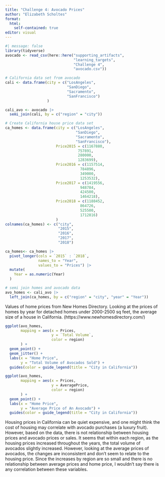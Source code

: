 ```yaml
---
title: "Challenge 4: Avocado Prices"
author: "Elizabeth Scholtes"
format:
  html:
    self-contained: true
editor: visual
---
```


```r
#| message: false
library(tidyverse)
avocado <- read_csv(here::here("supporting_artifacts",
                               "learning_targets",
                               "Challenge 4",
                               "avocado.csv"))
```

```r
# California data set from avocado
cali <- data.frame(city = c("LosAngeles",
                            "SanDiego",
                            "Sacramento",
                            "SanFrancisco")
                   )

cali_avo <- avocado |>
  semi_join(cali, by = c("region" = "city"))
```

```r
# Create California house price data set
ca_homes <- data.frame(city = c("LosAngeles",
                                "SanDiego",
                                "Sacramento",
                                "SanFrancisco"),
                       Price2015 = c(1167880,
                                 757891,
                                 280000,
                                 1283699),
                       Price2016 = c(1157514,
                                  784896,
                                  349000,
                                  1253532),
                       Price2017 = c(1419556,
                                  948784,
                                  424500,
                                  1464218),
                       Price2018 = c(1188452,
                                  864726,
                                  525500,
                                  1712816)
                       )
colnames(ca_homes) <- c("city",
                        "2015",
                        "2016",
                        "2017",
                        "2018")

ca_homes<- ca_homes |>
  pivot_longer(cols = `2015` : `2018`,
               names_to = "Year",
               values_to = "Prices") |>
  mutate(
    Year = as.numeric(Year)
  )

# semi join homes and avocado data
avo_homes <- cali_avo |>
  left_join(ca_homes, by = c("region" = "city", "year" = "Year"))
```

Values of home prices from New Homes Directory. Looking at the prices of homes by year for detached homes under 2000-2500 sq feet, the average size of a house in California. (https://www.newhomesdirectory.com/)

```r
ggplot(avo_homes,
       mapping = aes(x = Prices,
                     y = `Total Volume`,
                     color = region)
       ) +
  geom_point() +
  geom_jitter() +
  labs(x = "Home Price",
       y = "Total Volume of Avocados Sold") +
  guides(color = guide_legend(title = "City in California"))

ggplot(avo_homes,
       mapping = aes(x = Prices,
                     y = AveragePrice,
                     color = region)
       ) +
  geom_point() +
  labs(x = "Home Price",
       y = "Average Price of An Avocado") +
  guides(color = guide_legend(title = "City in California"))
```

Housing prices in California can be quiet expensive, and one might think the cost of housing may correlate with avocado purchases (a luxury fruit). However, based on the data, there is not relationship between housing prices and avocado prices or sales. It seems that within each region, as the housing prices increased throughout the years, the total volume of avocados slightly increased. However, looking at the average prices of avocados, the changes are inconsistent and don't seem to relate to the housing price. Since the increases by region are so small and there is no relationship between average prices and home price, I wouldn't say there is any correlation between these variables.
